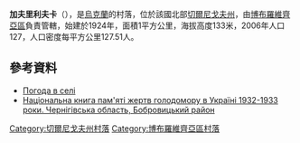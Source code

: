 {{coord|50|37|21|N|31|45|31|E|scale:100000|display=title}}

'''加夫里利夫卡'''（{{lang-uk|Гаврилівка}}），是[[烏克蘭|烏克蘭]]的村落，位於該國北部[[切爾尼戈夫州|切爾尼戈夫州]]，由[[博布羅維齊亞區|博布羅維齊亞區]]負責管轄，始建於1924年，面積1平方公里，海拔高度133米，2006年人口127，人口密度每平方公里127.51人。

==參考資料==
* [http://weather.in.ua/ua/chernigovskaja/4729 Погода в селі ]{{Wayback|url=http://weather.in.ua/ua/chernigovskaja/4729 |date=20160305101336 }}
* [https://www.webcitation.org/query?id=1335807568032356&url=www.memory.gov.ua/data/upload/publication/main/ua/1090/45.pdf Національна книга пам'яті жертв голодомору в Україні 1932-1933 роки. Чернігівська область, Бобровицький район]

[[Category:切爾尼戈夫州村落|Category:切爾尼戈夫州村落]]
[[Category:博布羅維齊亞區村落|Category:博布羅維齊亞區村落]]


{{Chernihiv-geo-stub}}